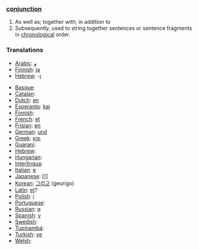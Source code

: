 ===[[conjunction]]===

# As well as; together with; in addition to
# Subsequently, used to string together sentences or sentence fragments in [[chronological]] order.

===Translations===

*[[Arabic]]: [[و]]
*[[Finnish]]: [[ja]]
*[[Hebrew]]: -[[ו]]

*[[Basque]]: [[]]
*[[Catalan]]: [[]]
*[[Dutch]]: [[en]]
*[[Esperanto]]: [[kaj]]
*[[Finnish]]: [[]]
*[[French]]: [[et]]
*[[Frisian]]: [[en]]
*[[German]]: [[und]]
*[[Greek]]: [[και]]
*[[Guarani]]: [[]]
*[[Hebrew]]: [[]]
*[[Hungarian]]: [[]]
*[[Interlingua]]: [[]]
*[[Italian]]: [[e]]
*[[Japanese]]: []]
*[[Korean]]: [[그리고]] (geurigo)
*[[Latin]]: [[et]]?
*[[Polish]]: [[i]]
*[[Portuguese]]: [[]]
*[[Russian]]: [[и]]
*[[Spanish]]: [[y]]
*[[Swedish]]: [[]]
*[[Tupinambá]]: [[]]
*[[Turkish]]: [[ve]]
*[[Welsh]]: [[]]
